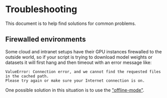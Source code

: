 # Troubleshooting

This document is to help find solutions for common problems.

## Firewalled environments

Some cloud and intranet setups have their GPU instances firewalled to the outside world, so if your script is trying to download model weights or datasets it will first hang and then timeout with an error message like:

```
ValueError: Connection error, and we cannot find the requested files in the cached path.
Please try again or make sure your Internet connection is on.
```

One possible solution in this situation is to use the ["offline-mode"](https://huggingface.co/transformers/installation.html#offline-mode).

